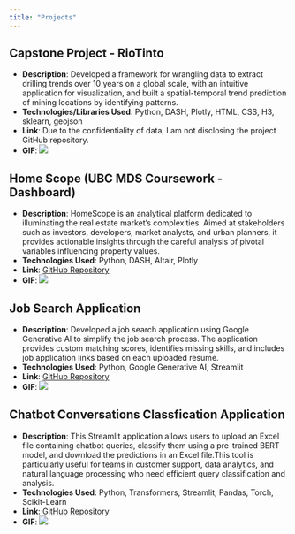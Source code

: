 ```yaml
---
title: "Projects"
---
```


## Capstone Project - RioTinto
- **Description**: Developed a framework for wrangling data to extract drilling trends over 10 years on a global scale, with an intuitive application for visualization, and built a spatial-temporal trend prediction of mining locations by identifying patterns.
- **Technologies/Libraries Used**: Python, DASH, Plotly, HTML, CSS, H3, sklearn, geojson
- **Link**: Due to the confidentiality of data, I am not disclosing the project GitHub repository.
- **GIF**: ![](capstoneproject.gif)

## Home Scope (UBC MDS Coursework - Dashboard)
- **Description**: HomeScope is an analytical platform dedicated to illuminating the real estate market's complexities. Aimed at stakeholders such as investors, developers, market analysts, and urban planners, it provides actionable insights through the careful analysis of pivotal variables influencing property values.
- **Technologies Used**: Python, DASH, Altair, Plotly
- **Link**: [GitHub Repository](https://github.com/UBC-MDS/DSCI-532_2024_5_HomeScope/tree/main)
- **GIF**: ![](homescope.gif)

## Job Search Application
- **Description**: Developed a job search application using Google Generative AI to simplify the job search process. The application provides custom matching scores, identifies missing skills, and includes job application links based on each uploaded resume.
- **Technologies Used**: Python, Google Generative AI, Streamlit
- **Link**: [GitHub Repository](https://github.com/Aishwarya120111/job_search_application)
- **GIF**: ![](jobsearchapplication.gif)



## Chatbot Conversations Classfication Application
- **Description**: This Streamlit application allows users to upload an Excel file containing chatbot queries, classify them using a pre-trained BERT model, and download the predictions in an Excel file.This tool is particularly useful for teams in customer support, data analytics, and natural language processing who need efficient query classification and analysis.
- **Technologies Used**: Python, Transformers, Streamlit, Pandas, Torch, Scikit-Learn
- **Link**: [GitHub Repository](https://github.com/Aishwarya120111/chatbot_conversation_classification)
- **GIF**: ![](bertmodel.gif)



